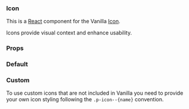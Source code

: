 


<Meta title="Icon" component={Icon} />

### Icon

This is a [React](https://reactjs.org/) component for the Vanilla [Icon](https://docs.vanillaframework.io/patterns/icons/).

Icons provide visual context and enhance usability.

### Props

<ArgsTable of={Icon} />

### Default

<Canvas>
  <Story name="Default">
    <Icon name={ICONS.plus} />
    <Icon name={ICONS.minus} />
    <Icon name={ICONS.expand} />
    <Icon name={ICONS.collapse} />
    <Icon name={ICONS.spinner} />
    <Icon name={ICONS.drag} />
    <Icon name={ICONS.close} />
    <Icon name={ICONS.help} />
    <Icon name={ICONS.information} />
    <Icon name={ICONS.delete} />
    <Icon name={ICONS.externalLink} />
    <Icon name={ICONS.chevronUp} />
    <Icon name={ICONS.chevronDown} />
    <Icon name={ICONS.menu} />
    <Icon name={ICONS.code} />
    <Icon name={ICONS.copy} />
    <Icon name={ICONS.search} />
    <Icon name={ICONS.share} />
    <Icon name={ICONS.user} />
    <Icon name={ICONS.anchor} />
    <Icon name={ICONS.success} />
    <Icon name={ICONS.warning} />
    <Icon name={ICONS.error} />
  </Story>
</Canvas>

### Custom

To use custom icons that are not included in Vanilla you need to provide your own icon styling following the `.p-icon--{name}` convention.

<Canvas>
  <Story name="Custom">
    <Icon name="custom" />
  </Story>
</Canvas>
